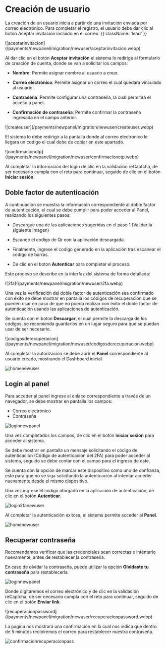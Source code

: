 

# Creación de usuario

La creación de un usuario inicia a partir de una invitación enviada por correo electrónico. Para completar el registro, el usuario debe dar clic al botón Aceptar invitación incluido en el correo.  {{ className: 'lead' }}

<CenteredContainer>
   ![aceptarinvitacion](/payments/newpanel/migration/newuser/aceptarinvitacion.webp)
</CenteredContainer>

Al dar clic en el botón **Aceptar invitación** el sistema lo redirige al formulario de creación de cuenta, donde se van a solicitar los campos: 

- **Nombre**: Permite asignar nombre al usuario a crear. 

- **Correo electrónico**: Permite asignar un correo el cual quedara vinculado al usuario. 

- **Contraseña**: Permite configurar una contraseña, la cual permitirá el acceso a panel. 

- **Confirmación de contraseña**: Permite confirmar la contraseña ingresada en el campo anterior. 

<CenteredContainer>
![createuser](/payments/newpanel/migration/newuser/createuser.webp)
</CenteredContainer>

El sistema lo debe redirigir a la pantalla donde al correo electronico le llegara un codigo el cual debe de copiar en este apartado.

<CenteredContainer>
![confirmacionotp](/payments/newpanel/migration/newuser/confirmacionotp.webp)
</CenteredContainer>

Al completar la información del login de clic en la validación reCaptcha, de ser necesario cumpla con el reto para continuar, seguido de clic en el botón **Iniciar sesión**.  

## Doble factor de autenticación

A continuación se muestra la información correspondiente al doble factor de autenticación, el cual se debe cumplir para poder acceder al Panel, realizando los siguientes pasos: 

- Descargue una de las aplicaciones sugeridas en el paso 1 (Validar la siguiente imagen) 

- Escanee el codigo de Qr con la aplicación descargada. 

- Finalmente, ingrese el codigo generado en la aplicación tras escanear el codigo de barras. 

- De clic en el boton **Autenticar** para completar el proceso.  

Este proceso se describe en la interfaz del sistema de forma detallada: 

<CenteredContainer>
![2fa](/payments/newpanel/migration/newuser/2fa.webp)
</CenteredContainer>

Una vez la verificación del doble factor de autenticación sea confirmado con éxito se debe mostrar en pantalla los códigos de recuperación que se pueden usar en caso de que no pueda realizar con éxito el doble factor de autenticación usando las aplicaciones de autenticación.  

Se cuenta con el boton **Descargar**, el cual permite la descarga de los códigos, se recomienda guardarlos en un lugar seguro para que se puedan usar de ser necesario.   

<CenteredContainer>
![codigosderecuperacion](/payments/newpanel/migration/newuser/codigosderecuperacion.webp)
</CenteredContainer>

Al completar la autorización se debe abrir el **Panel** correspondiente al usuario creado, mostrando el Dashboard inicial.  

![homenewuser](/payments/newpanel/migration/newuser/homenewuser.webp)

## Login al panel

Para acceder al panel ingrese al enlace correspondiente a través de un navegador, se debe mostrar en pantalla los campos:
- Correo electrónico 
- Contraseña 

![loginnewpanel](/payments/newpanel/migration/newuser/loginnewpanel.webp)

Una vez completados los campos, de clic en el botón **Iniciar sesión** para acceder al sistema.  

Se debe mostrar en pantalla un mensaje solicitando el código de autenticación (Código de autenticación del 2FA) para poder acceder al sistema, seguido se debe contar con el campo para el ingreso de este.  

Se cuenta con la opción de marcar este dispositivo como uno de confianza, esto para que no se siga solicitando la autenticación al intentar acceder nuevamente desde el mismo dispositivo.  

Una vez ingrese el código otorgado en la aplicación de autenticación, de clic en el botón **Autenticar**. 

![login2fanewuser](/payments/newpanel/migration/newuser/login2fanewuser.webp)

Al completar la autenticación exitosa, el sistema permite acceder al **Panel**. 

![homenewuser](/payments/newpanel/migration/newuser/homenewuser.webp)

## Recuperar contraseña

<Note type="error"> Recomendamos verificar que las credenciales sean correctas e inténtarlo nuevamente, antes de restablecer la contraseña. </Note>

En caso de olvidar la contraseña, puede utilizar la opción **Olvidaste tu contraseña** para restablecerla.

![loginnewpanel](/payments/newpanel/migration/newuser/loginnewpanel.webp)

Donde digitaremos el correo electrónico y de clic en la validación reCaptcha, de ser necesario cumpla con el reto para continuar, seguido de clic en el botón **Enviar link**. 

<CenteredContainer>
![recuperacionpassword](/payments/newpanel/migration/newuser/recuperacionpassword.webp)
</CenteredContainer>

La pagina nos mostrará una confirmación en la cual nos indica que dentro de 5 minutos recibiremos el correo para restablecer nuestra contraseña.

![confirmacionrecuperacionpass](/payments/newpanel/migration/newuser/confirmacionrecuperacionpass.webp)
